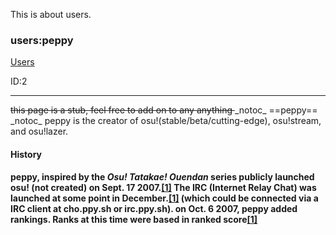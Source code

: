 This is about users.
<h3>users:peppy</h3>
[[Users]]
<p>ID:2</p>
<hr>
<s> this page is a stub, feel free to add on to any anything </s>
_notoc_ ==peppy== _notoc_
peppy is the creator of osu!(stable/beta/cutting-edge), osu!stream, and osu!lazer.
<h4>History<h4>
peppy, inspired by the <i>Osu! Tatakae! Ouendan</i> series publicly launched osu! (not created) on Sept. 17 2007.<a href='https://osu.ppy.sh/wiki/en/History_of_osu%21/2007#september'>[1]</a>
The IRC (Internet Relay Chat) was launched at some point in December.<a href='https://osu.ppy.sh/wiki/en/History_of_osu%21/2007#november'>[1]</a>
(which could be connected via a IRC client at cho.ppy.sh  or irc.ppy.sh).
on Oct. 6 2007, peppy added rankings. Ranks at this time were based in ranked score<a href='https://osu.ppy.sh/wiki/en/History_of_osu%21/Online_rankings/osu%21'>[1]</a>